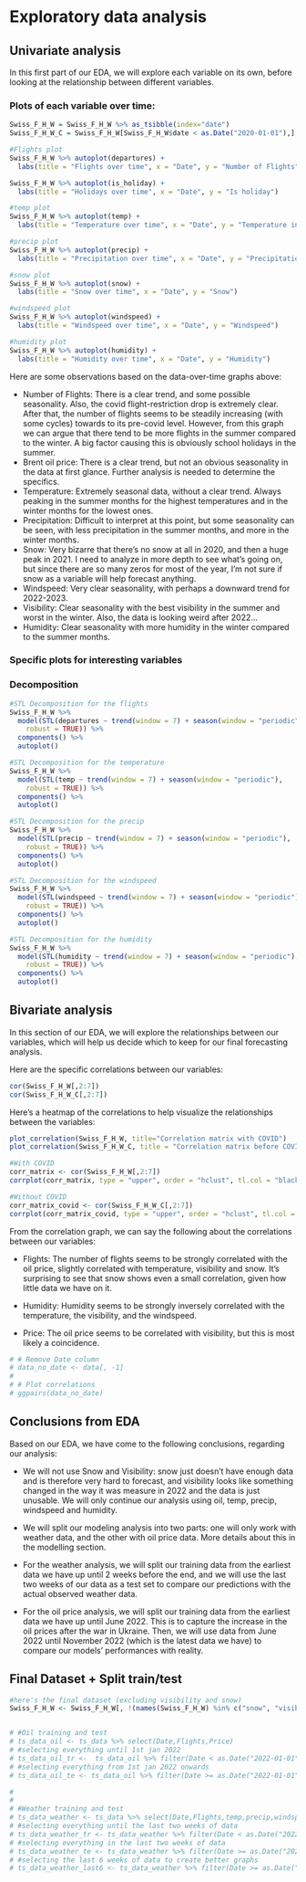 # Exploratory data analysis 

## Univariate analysis

In this first part of our EDA, we will explore each variable on its own, before looking at the relationship between different variables.

### Plots of each variable over time: 

```r
Swiss_F_H_W = Swiss_F_H_W %>% as_tsibble(index="date")
Swiss_F_H_W_C = Swiss_F_H_W[Swiss_F_H_W$date < as.Date("2020-01-01"),]

#Flights plot 
Swiss_F_H_W %>% autoplot(departures) +
  labs(title = "Flights over time", x = "Date", y = "Number of Flights")

Swiss_F_H_W %>% autoplot(is_holiday) +
  labs(title = "Holidays over time", x = "Date", y = "Is holiday")

#temp plot
Swiss_F_H_W %>% autoplot(temp) +
  labs(title = "Temperature over time", x = "Date", y = "Temperature in Celsius")

#precip plot
Swiss_F_H_W %>% autoplot(precip) +
  labs(title = "Precipitation over time", x = "Date", y = "Precipitation")

#snow plot
Swiss_F_H_W %>% autoplot(snow) +
  labs(title = "Snow over time", x = "Date", y = "Snow")

#windspeed plot
Swiss_F_H_W %>% autoplot(windspeed) +
  labs(title = "Windspeed over time", x = "Date", y = "Windspeed")

#humidity plot
Swiss_F_H_W %>% autoplot(humidity) +
  labs(title = "Humidity over time", x = "Date", y = "Humidity")


```
Here are some observations based on the data-over-time graphs above: 

- Number of Flights: There is a clear trend, and some possible seasonality. Also, the covid flight-restriction drop is extremely clear. After that, the number of flights seems to be steadily increasing (with some cycles) towards to its pre-covid level. However, from this graph we can argue that there tend to be more flights in the summer compared to the winter. A big factor causing this is obviously school holidays in the summer.
- Brent oil price: There is a clear trend, but not an obvious seasonality in the data at first glance. Further analysis is needed to determine the specifics.
- Temperature: Extremely seasonal data, without a clear trend. Always peaking in the summer months for the highest temperatures and in the winter months for the lowest ones.
- Precipitation: Difficult to interpret at this point, but some seasonality can be seen, with less precipitation in the summer months, and more in the winter months.
- Snow: Very bizarre that there's no snow at all in 2020, and then a huge peak in 2021. I need to analyze in more depth to see what's going on, but since there are so many zeros for most of the year, I'm not sure if snow as a variable will help forecast anything. 
- Windspeed: Very clear seasonality, with perhaps a downward trend for 2022-2023. 
- Visibility: Clear seasonality with the best visibility in the summer and worst in the winter. Also, the data is looking weird after 2022...
- Humidity: Clear seasonality with more humidity in the winter compared to the summer months.

### Specific plots for interesting variables 

### Decomposition 

```r
#STL Decomposition for the flights
Swiss_F_H_W %>%
  model(STL(departures ~ trend(window = 7) + season(window = "periodic"),
    robust = TRUE)) %>%
  components() %>%
  autoplot()

#STL Decomposition for the temperature
Swiss_F_H_W %>%
  model(STL(temp ~ trend(window = 7) + season(window = "periodic"),
    robust = TRUE)) %>%
  components() %>%
  autoplot()

#STL Decomposition for the precip
Swiss_F_H_W %>%
  model(STL(precip ~ trend(window = 7) + season(window = "periodic"),
    robust = TRUE)) %>%
  components() %>%
  autoplot()

#STL Decomposition for the windspeed
Swiss_F_H_W %>%
  model(STL(windspeed ~ trend(window = 7) + season(window = "periodic"),
    robust = TRUE)) %>%
  components() %>%
  autoplot()

#STL Decomposition for the humidity
Swiss_F_H_W %>%
  model(STL(humidity ~ trend(window = 7) + season(window = "periodic"),
    robust = TRUE)) %>%
  components() %>%
  autoplot()

```

## Bivariate analysis

In this section of our EDA, we will explore the relationships between our variables, which will help us decide which to keep for our final forecasting analysis. 

Here are the specific correlations between our variables:

```r
cor(Swiss_F_H_W[,2:7])
cor(Swiss_F_H_W_C[,2:7])
```

Here's a heatmap of the correlations to help visualize the relationships between the variables: 

```r
plot_correlation(Swiss_F_H_W, title="Correlation matrix with COVID")
plot_correlation(Swiss_F_H_W_C, title = "Correlation matrix before COVID")

#With COVID
corr_matrix <- cor(Swiss_F_H_W[,2:7])
corrplot(corr_matrix, type = "upper", order = "hclust", tl.col = "black", title="Correlation matrix with COVID")

#Without COVID
corr_matrix_covid <- cor(Swiss_F_H_W_C[,2:7])
corrplot(corr_matrix_covid, type = "upper", order = "hclust", tl.col = "black", title="Correlation matrix before COVID")
```

From the correlation graph, we can say the following about the correlations between our variables:

- Flights: The number of flights seems to be strongly correlated with the oil price, slightly correlated with temperature, visibility and snow. It's surprising to see that snow shows even a small correlation, given how little data we have on it. 

- Humidity: Humidity seems to be strongly inversely correlated with the temperature, the visibility, and the windspeed. 
- Price: The oil price seems to be correlated with visibility, but this is most likely a coincidence. 

```r
# # Remove Date column
# data_no_date <- data[, -1]
# 
# # Plot correlations
# ggpairs(data_no_date)

```


## Conclusions from EDA

Based on our EDA, we have come to the following conclusions, regarding our analysis: 

- We will not use Snow and Visibility: snow just doesn't have enough data and is therefore very hard to forecast, and visibility looks like something changed in the way it was measure in 2022 and the data is just unusable. We will only continue our analysis using oil, temp, precip, windspeed and humidity.  

- We will split our modeling analysis into two parts: one will only work with weather data, and the other with oil price data. More details about this in the modelling section.

- For the weather analysis, we will split our training data from the earliest data we have up until 2 weeks before the end, and we will use the last two weeks of our data as a test set to compare our predictions with the actual observed weather data. 

- For the oil price analysis, we will split our training data from the earliest data we have up until June 2022. This is to capture the increase in the oil prices after the war in Ukraine. Then, we will use data from June 2022 until November 2022 (which is the latest data we have) to compare our models' performances with reality. 

## Final Dataset + Split train/test 

```r
#here's the final dataset (excluding visibility and snow)
Swiss_F_H_W <- Swiss_F_H_W[, !(names(Swiss_F_H_W) %in% c("snow", "visibility"))]


# #Oil training and test
# ts_data_oil <- ts_data %>% select(Date,Flights,Price)
# #selecting everything until 1st jan 2022
# ts_data_oil_tr <-  ts_data_oil %>% filter(Date < as.Date("2022-01-01"))
# #selecting everything from 1st jan 2022 onwards
# ts_data_oil_te <- ts_data_oil %>% filter(Date >= as.Date("2022-01-01"))

# 
# 
# #Weather training and test
# ts_data_weather <- ts_data %>% select(Date,Flights,temp,precip,windspeed,humidity)
# #selecting everything until the last two weeks of data
# ts_data_weather_tr <- ts_data_weather %>% filter(Date < as.Date("2022-10-31"))
# #selecting everything in the last two weeks of data
# ts_data_weather_te <- ts_data_weather %>% filter(Date >= as.Date("2022-10-31"))
# #selecting the last 6 weeks of data to create better graphs
# ts_data_weather_last6 <- ts_data_weather %>% filter(Date >= as.Date("2022-08-31"))


```



